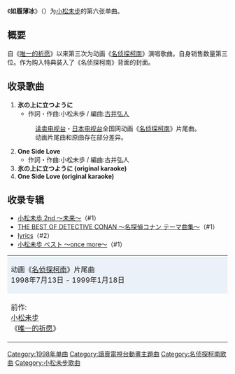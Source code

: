 {{unreferenced|time=2011-11-05T23:00:00+00:00}}
{{for|原名Thin Ice的美國電影|如履薄冰 (电影)}}
{{Infobox Single 
| Name           = 如履薄冰<br/>{{lang|ja|氷の上に立つように}}  
| Artist         = [[小松未歩|小松未歩]]
| Album          = [[小松未歩_2nd_〜未来〜|小松未歩 2nd 〜未来〜]]
| A-side         = 
| B-side         = One Side Love
| Released       = 1998年10月14日 
| Format         = 
| Recorded       = 1998年
| Genre          = [[J-POP|J-POP]]
| Length         = 17分24秒
| Label          = Amemura O-town Record
| Writer         =  
| Producer       = ROCKAKU
| Certification  = 
| Chart position = *周间最高位5位（[[Oricon公信榜|Oricon]]） 
| Last single    = [[chance|chance]]<br />（1998年）
| This single    = '''如履薄冰''' <br />（1998年）
| Next single    = [[再见的碎片|再见的碎片]]<br />（1999年）
| Misc           = 
}}
《'''如履薄冰'''》（{{lang-ja|'''氷の上に立つように'''}}）为[[小松未步|小松未步]]的第六张单曲。

== 概要 ==
自《[[唯一的祈愿|唯一的祈愿]]》以来第三次为动画《[[名侦探柯南_(动画)|名侦探柯南]]》演唱歌曲。自身销售数量第三位。作为购入特典装入了《名侦探柯南》背面的封面。

== 收录歌曲 ==
#'''氷の上に立つように'''
#*作詞・作曲:小松未歩 / 編曲:[[古井弘人|古井弘人]]
#:[[读卖电视台|读卖电视台]]・[[日本电视台|日本电视台]]全国网动画《[[名侦探柯南_(动画)|名侦探柯南]]》片尾曲。
#:动画片尾曲和原曲存在部分差异。
#'''One Side Love'''
#*作詞・作曲:小松未歩 / 編曲:古井弘人
#'''氷の上に立つように (original karaoke)'''
#'''One Side Love (original karaoke)'''

== 收录专辑 ==
*[[小松未歩_2nd_〜未来〜|小松未歩 2nd 〜未来〜]]（#1）
*[[THE_BEST_OF_DETECTIVE_CONAN_〜名探偵コナン_テーマ曲集〜|THE BEST OF DETECTIVE CONAN 〜名探偵コナン テーマ曲集〜]]（#1）
*[[lyrics|lyrics]]（#2）
*[[小松未歩_ベスト_〜once_more〜|小松未歩 ベスト 〜once more〜]]（#1）

{| border="2" cellspacing="0" style="margin-left: auto; margin-right: auto;"
|- style="text-align: center;"
|colspan="3" style="background-color: #EBF1F9;"| 动画《[[名侦探柯南_(动画)|名侦探柯南]]》片尾曲<br />1998年7月13日 - 1999年1月18日
|- style="text-align: center; font-size: smaller;"
| style="width: 30%;"|前作:<br />[[小松未步|小松未步]]<br />《[[唯一的祈愿|唯一的祈愿]]》
| style="width: 40%;"|[[小松未歩|小松未歩]]<br />《'''如履薄冰'''》
| style="width: 30%;"|次作:<br />[[Rumania_Montevideo|Rumania Montevideo]]<br />《[[Still_for_your_love|Still for your love]]》
|}

{{小松未歩}}
{{名侦探柯南}}

{{DEFAULTSORT:Koori no Ueni Tatsu youni}}
[[Category:1998年单曲|Category:1998年单曲]]
[[Category:讀賣電視台動畫主題曲|Category:讀賣電視台動畫主題曲]]
[[Category:名侦探柯南歌曲|Category:名侦探柯南歌曲]]
[[Category:小松未步歌曲|Category:小松未步歌曲]]
